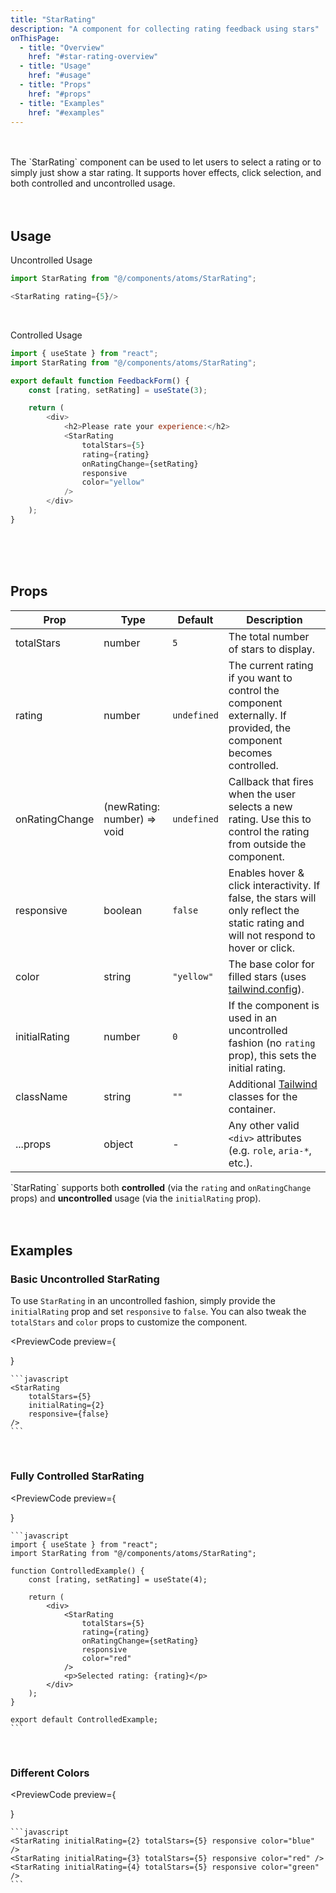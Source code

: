 ```yaml
---
title: "StarRating"
description: "A component for collecting rating feedback using stars"
onThisPage:
  - title: "Overview"
    href: "#star-rating-overview"
  - title: "Usage"
    href: "#usage"
  - title: "Props"
    href: "#props"
  - title: "Examples"
    href: "#examples"
---
```


<div id="star-rating-overview" />

<br/>

<div className="flex flex-col gap-4 mb-4 justify-center items-center">
    <StarRating initialRating={3} totalStars={5} responsive color="yellow" />
    <StarRating initialRating={2} totalStars={5} responsive color="red" />
    <StarRating initialRating={4} totalStars={5} responsive color="blue" />
</div>

<br/>

<div>
    The `StarRating` component can be used to let users to select a rating or to simply just show a star rating.
    It supports hover effects, click selection, and both controlled and uncontrolled usage.
</div>

<br/>
<br/>
<Divider />

<div id="usage" />

## Usage

Uncontrolled Usage
```javascript
import StarRating from "@/components/atoms/StarRating";

<StarRating rating={5}/>
```

<br/>

Controlled Usage
```javascript
import { useState } from "react";
import StarRating from "@/components/atoms/StarRating";

export default function FeedbackForm() {
    const [rating, setRating] = useState(3);

    return (
        <div>
            <h2>Please rate your experience:</h2>
            <StarRating
                totalStars={5}
                rating={rating}
                onRatingChange={setRating}
                responsive
                color="yellow"
            />
        </div>
    );
}
```

<br/>
<br/>
<br/>
<Divider />

<div id="props" />

## Props

| **Prop**       | **Type**                    | **Default** | **Description**                                                                                                                      |
|----------------|-----------------------------|-------------|--------------------------------------------------------------------------------------------------------------------------------------|
| totalStars     | number                      | `5`         | The total number of stars to display.                                                                                                |
| rating         | number                      | `undefined` | The current rating if you want to control the component externally. If provided, the component becomes controlled.                   |
| onRatingChange | (newRating: number) => void | `undefined` | Callback that fires when the user selects a new rating. Use this to control the rating from outside the component.                   |
| responsive     | boolean                     | `false`     | Enables hover & click interactivity. If false, the stars will only reflect the static rating and will not respond to hover or click. |
| color          | string                      | `"yellow"`  | The base color for filled stars (uses [tailwind.config](/docs/tutorials/config)).                                                    |
| initialRating  | number                      | `0`         | If the component is used in an uncontrolled fashion (no `rating` prop), this sets the initial rating.                                |
| className      | string                      | `""`        | Additional [Tailwind](https://tailwindcss.com) classes for the container.                                                            |
| ...props       | object                      | -           | Any other valid `<div>` attributes (e.g. `role`, `aria-*`, etc.).                                                                    |

<Callout>
    `StarRating` supports both <strong>controlled</strong> (via the <code>rating</code> and <code>onRatingChange</code> props) and <strong>uncontrolled</strong> usage (via the <code>initialRating</code> prop).
</Callout>

<br/>
<br/>
<br/>
<Divider />

<div id="examples" />

## Examples

### Basic Uncontrolled StarRating
To use `StarRating` in an uncontrolled fashion, simply provide the `initialRating` prop and set `responsive` to `false`.
You can also tweak the `totalStars` and `color` props to customize the component.

<PreviewCode
    preview={
        <div className="flex flex-col gap-4 mb-4 justify-center items-center">
            <StarRating totalStars={5} initialRating={2} responsive={false} />
        </div>
    }
>
    ```javascript
    <StarRating
        totalStars={5}
        initialRating={2}
        responsive={false}
    />
    ```
</PreviewCode>

<br />

### Fully Controlled StarRating

<PreviewCode
    preview={
        <div className="flex flex-col gap-4 mb-4 justify-center items-center">
            <StarRating
                totalStars={5}
                responsive
                rating={4}
            />
        </div>
    }
>
    ```javascript
    import { useState } from "react";
    import StarRating from "@/components/atoms/StarRating";

    function ControlledExample() {
        const [rating, setRating] = useState(4);

        return (
            <div>
                <StarRating
                    totalStars={5}
                    rating={rating}
                    onRatingChange={setRating}
                    responsive
                    color="red"
                />
                <p>Selected rating: {rating}</p>
            </div>
        );
    }

    export default ControlledExample;
    ```
</PreviewCode>

<br />

### Different Colors

<PreviewCode
    preview={
        <div className="flex flex-col gap-4 mb-4 justify-center items-center">
            <StarRating initialRating={2} totalStars={5} responsive color="blue" />
            <StarRating initialRating={3} totalStars={5} responsive color="red" />
            <StarRating initialRating={4} totalStars={5} responsive color="green" />
        </div>
    }
>
    ```javascript
    <StarRating initialRating={2} totalStars={5} responsive color="blue" />
    <StarRating initialRating={3} totalStars={5} responsive color="red" />
    <StarRating initialRating={4} totalStars={5} responsive color="green" />
    ```
</PreviewCode>

<br />
<br />
<br />
